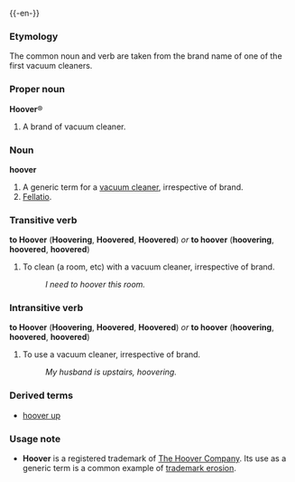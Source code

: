 {{-en-}}
===Etymology===
The common noun and verb are taken from the brand name of one of the first vacuum cleaners.

===Proper noun===
'''Hoover'''&reg;

#A brand of vacuum cleaner.

===Noun===
'''hoover'''

#A generic term for a [[vacuum cleaner]], irrespective of brand.
#[[Fellatio]].

===Transitive verb===
'''to Hoover''' ('''Hoovering''', '''Hoovered''', '''Hoovered''') ''or'' '''to hoover''' ('''hoovering''', '''hoovered''', '''hoovered''')

#To clean (a room, etc) with a vacuum cleaner, irrespective of brand.
#:''I need to hoover this room.''

===Intransitive verb===
'''to Hoover''' ('''Hoovering''', '''Hoovered''', '''Hoovered''') ''or'' '''to hoover''' ('''hoovering''', '''hoovered''', '''hoovered''')

#To use a vacuum cleaner, irrespective of brand.
#:''My husband is upstairs, hoovering.''

===Derived terms===
*[[hoover up]]

===Usage note===
*'''Hoover''' is a registered trademark of [[w:The Hoover Company|The Hoover Company]].  Its use as a generic term is a common example of [[trademark erosion]].<!--Anyone know the company's position on this?-->